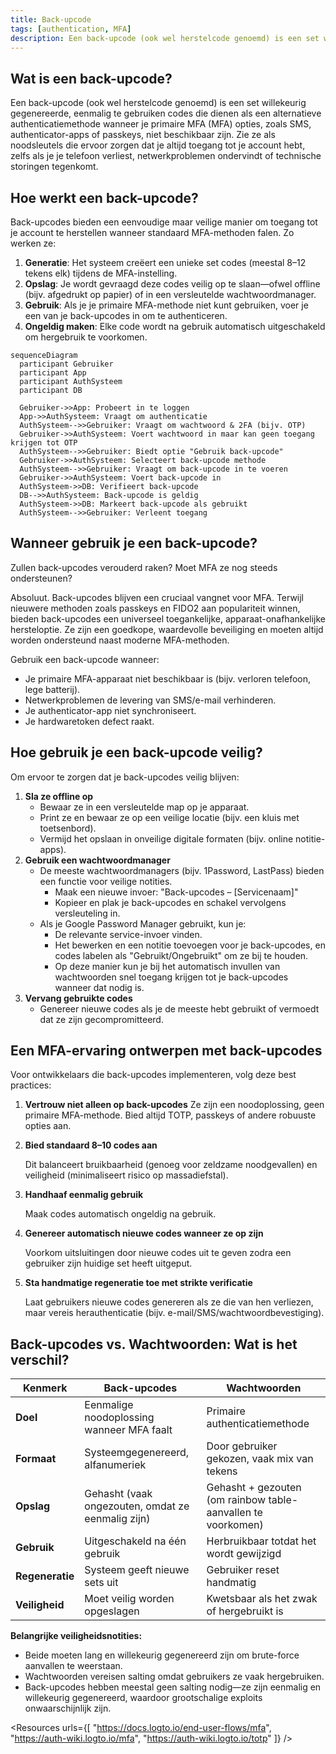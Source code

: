 ```yaml
---
title: Back-upcode
tags: [authentication, MFA]
description: Een back-upcode (ook wel herstelcode genoemd) is een set willekeurig gegenereerde, eenmalig te gebruiken codes die dienen als een alternatieve authenticatiemethode wanneer je primaire MFA-opties, zoals SMS, authenticator-apps of passkeys, niet beschikbaar zijn.
---
```


## Wat is een back-upcode?

Een back-upcode (ook wel herstelcode genoemd) is een set willekeurig gegenereerde, eenmalig te gebruiken codes die dienen als een alternatieve authenticatiemethode wanneer je primaire MFA (MFA) opties, zoals SMS, authenticator-apps of passkeys, niet beschikbaar zijn. Zie ze als noodsleutels die ervoor zorgen dat je altijd toegang tot je account hebt, zelfs als je je telefoon verliest, netwerkproblemen ondervindt of technische storingen tegenkomt.

## Hoe werkt een back-upcode?

Back-upcodes bieden een eenvoudige maar veilige manier om toegang tot je account te herstellen wanneer standaard MFA-methoden falen. Zo werken ze:

1. **Generatie**: Het systeem creëert een unieke set codes (meestal 8–12 tekens elk) tijdens de MFA-instelling.
2. **Opslag**: Je wordt gevraagd deze codes veilig op te slaan—ofwel offline (bijv. afgedrukt op papier) of in een versleutelde wachtwoordmanager.
3. **Gebruik**: Als je je primaire MFA-methode niet kunt gebruiken, voer je een van je back-upcodes in om te authenticeren.
4. **Ongeldig maken**: Elke code wordt na gebruik automatisch uitgeschakeld om hergebruik te voorkomen.

```mermaid
sequenceDiagram
  participant Gebruiker
  participant App
  participant AuthSysteem
  participant DB

  Gebruiker->>App: Probeert in te loggen
  App->>AuthSysteem: Vraagt om authenticatie
  AuthSysteem-->>Gebruiker: Vraagt om wachtwoord & 2FA (bijv. OTP)
  Gebruiker->>AuthSysteem: Voert wachtwoord in maar kan geen toegang krijgen tot OTP
  AuthSysteem-->>Gebruiker: Biedt optie "Gebruik back-upcode"
  Gebruiker->>AuthSysteem: Selecteert back-upcode methode
  AuthSysteem-->>Gebruiker: Vraagt om back-upcode in te voeren
  Gebruiker->>AuthSysteem: Voert back-upcode in
  AuthSysteem->>DB: Verifieert back-upcode
  DB-->>AuthSysteem: Back-upcode is geldig
  AuthSysteem->>DB: Markeert back-upcode als gebruikt
  AuthSysteem-->>Gebruiker: Verleent toegang
```

## Wanneer gebruik je een back-upcode?

Zullen back-upcodes verouderd raken? Moet MFA ze nog steeds ondersteunen?

Absoluut. Back-upcodes blijven een cruciaal vangnet voor MFA. Terwijl nieuwere methoden zoals passkeys en FIDO2 aan populariteit winnen, bieden back-upcodes een universeel toegankelijke, apparaat-onafhankelijke hersteloptie. Ze zijn een goedkope, waardevolle beveiliging en moeten altijd worden ondersteund naast moderne MFA-methoden.

Gebruik een back-upcode wanneer:

- Je primaire MFA-apparaat niet beschikbaar is (bijv. verloren telefoon, lege batterij).
- Netwerkproblemen de levering van SMS/e-mail verhinderen.
- Je authenticator-app niet synchroniseert.
- Je hardwaretoken defect raakt.

## Hoe gebruik je een back-upcode veilig?

Om ervoor te zorgen dat je back-upcodes veilig blijven:

1. **Sla ze offline op**
    - Bewaar ze in een versleutelde map op je apparaat.
    - Print ze en bewaar ze op een veilige locatie (bijv. een kluis met toetsenbord).
    - Vermijd het opslaan in onveilige digitale formaten (bijv. online notitie-apps).
2. **Gebruik een wachtwoordmanager**
    - De meeste wachtwoordmanagers (bijv. 1Password, LastPass) bieden een functie voor veilige notities.
        - Maak een nieuwe invoer: "Back-upcodes – [Servicenaam]"
        - Kopieer en plak je back-upcodes en schakel vervolgens versleuteling in.
    - Als je Google Password Manager gebruikt, kun je:
        - De relevante service-invoer vinden.
        - Het bewerken en een notitie toevoegen voor je back-upcodes, en codes labelen als "Gebruikt/Ongebruikt" om ze bij te houden.
        - Op deze manier kun je bij het automatisch invullen van wachtwoorden snel toegang krijgen tot je back-upcodes wanneer dat nodig is.
3. **Vervang gebruikte codes**
    - Genereer nieuwe codes als je de meeste hebt gebruikt of vermoedt dat ze zijn gecompromitteerd.

## Een MFA-ervaring ontwerpen met back-upcodes

Voor ontwikkelaars die back-upcodes implementeren, volg deze best practices:

1. **Vertrouw niet alleen op back-upcodes**
Ze zijn een noodoplossing, geen primaire MFA-methode. Bied altijd TOTP, passkeys of andere robuuste opties aan.
2. **Bied standaard 8–10 codes aan**
    
    Dit balanceert bruikbaarheid (genoeg voor zeldzame noodgevallen) en veiligheid (minimaliseert risico op massadiefstal).
    
3. **Handhaaf eenmalig gebruik**
    
    Maak codes automatisch ongeldig na gebruik.
    
4. **Genereer automatisch nieuwe codes wanneer ze op zijn**
    
    Voorkom uitsluitingen door nieuwe codes uit te geven zodra een gebruiker zijn huidige set heeft uitgeput.
    
5. **Sta handmatige regeneratie toe met strikte verificatie**
    
    Laat gebruikers nieuwe codes genereren als ze die van hen verliezen, maar vereis herauthenticatie (bijv. e-mail/SMS/wachtwoordbevestiging).
    

## Back-upcodes vs. Wachtwoorden: Wat is het verschil?

| Kenmerk | Back-upcodes | Wachtwoorden |
| --- | --- | --- |
| **Doel** | Eenmalige noodoplossing wanneer MFA faalt | Primaire authenticatiemethode |
| **Formaat** | Systeemgegenereerd, alfanumeriek | Door gebruiker gekozen, vaak mix van tekens |
| **Opslag** | Gehasht (vaak ongezouten, omdat ze eenmalig zijn) | Gehasht + gezouten (om rainbow table-aanvallen te voorkomen) |
| **Gebruik** | Uitgeschakeld na één gebruik | Herbruikbaar totdat het wordt gewijzigd |
| **Regeneratie** | Systeem geeft nieuwe sets uit | Gebruiker reset handmatig |
| **Veiligheid** | Moet veilig worden opgeslagen | Kwetsbaar als het zwak of hergebruikt is |

**Belangrijke veiligheidsnotities:**

- Beide moeten lang en willekeurig gegenereerd zijn om brute-force aanvallen te weerstaan.
- Wachtwoorden vereisen salting omdat gebruikers ze vaak hergebruiken.
- Back-upcodes hebben meestal geen salting nodig—ze zijn eenmalig en willekeurig gegenereerd, waardoor grootschalige exploits onwaarschijnlijk zijn.

<Resources
  urls={[
    "https://docs.logto.io/end-user-flows/mfa",
    "https://auth-wiki.logto.io/mfa",
    "https://auth-wiki.logto.io/totp"
  ]}
/>
